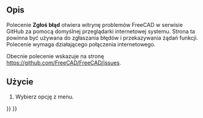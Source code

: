 <languages/>

{{Docnav/pl
|[[Std_FreeCADForum/pl|Forum FreeCAD]]
|[[Std_RestartInSafeMode/pl|Restart w trybie bezpiecznym]]
|[[Std_Help_Menu/pl|Menu Pomoc]]
|IconL=Std_FreeCADForum.svg
|IconR=Std_RestartInSafeMode.svg
|IconC=Freecad.svg
}}

{{GuiCommand/pl
|Name=Std ReportBug
|Name/pl=Std: Zgłoś błąd
|MenuLocation=Pomoc → Zgłoś błąd
|Workbenches=Wszystkie
|Version=0.20
}}

<span id="Description"></span>
==Opis==

Polecenie '''Zgłoś błąd''' otwiera witrynę problemów FreeCAD w serwisie GitHub za pomocą domyślnej przeglądarki internetowej systemu. Strona ta powinna być używana do zgłaszania błędów i przekazywania żądań funkcji. Polecenie wymaga działającego połączenia internetowego.

Obecnie polecenie wskazuje na stronę [https://github.com/FreeCAD/FreeCAD/issues https://github.com/FreeCAD/FreeCAD/issues].

<span id="Usage"></span>
==Użycie==

# Wybierz opcję {{MenuCommand|Pomoc → [[Image:Std_ReportBug.svg|16px]] Zgłoś błąd}} z menu.


{{Docnav/pl
|[[Std_FreeCADForum/pl|Forum FreeCAD]]
|[[Std_RestartInSafeMode/pl|Restart w trybie bezpiecznym]]
|[[Std_Help_Menu/pl|Menu Pomoc]]
|IconL=Std_FreeCADForum.svg
|IconR=Std_RestartInSafeMode.svg
|IconC=Freecad.svg
}}

{{Std_Base_navi{{#translation:}}}}
{{Userdocnavi{{#translation:}}}}